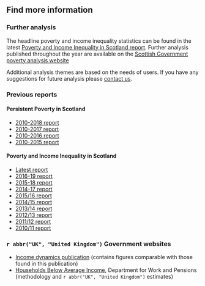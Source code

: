 ## Find more information

### Further analysis

The headline poverty and income inequality statistics can be found in the latest [Poverty and Income Inequality in Scotland report](./). Further analysis published throughout the year are available on the [Scottish Government poverty analysis website](https://www.gov.scot/collections/poverty-and-income-inequality-statistics/)

Additional analysis themes are based on the needs of users. If you have any suggestions for future analysis please [contact us](#contact).

### Previous reports

#### Persistent Poverty in Scotland

- [2010-2018 report](https://www.gov.scot/publications/persistent-poverty-scotland-2010-2018/)
- [2010-2017 report](https://www.gov.scot/publications/persistent-poverty-scotland-2010-2017/)
- [2010-2016 report](https://www.gov.scot/publications/persistent-poverty-scotland-2010-2016/)
- [2010-2015 report](https://www.gov.scot/publications/persistent-poverty-scotland-2010-2015/)

#### Poverty and Income Inequality in Scotland

- [Latest report](./)
- [2016-19 report](https://www.gov.scot/publications/poverty-income-inequality-scotland-2016-19/)
- [2015-18 report](https://www.gov.scot/publications/poverty-income-inequality-scotland-2015-18/)
- [2014-17 report](https://www.gov.scot/publications/poverty-income-inequality-scotland-2014-17/)
- [2015/16 report](https://www.gov.scot/publications/poverty-income-inequality-scotland-2015-16/)
- [2014/15 report](https://www.gov.scot/publications/poverty-income-inequality-scotland-2014-15/)
- [2013/14 report](https://www.gov.scot/publications/poverty-income-inequality-scotland-2013-14/)
- [2012/13 report](https://www.gov.scot/publications/poverty-income-inequality-scotland-2012-13/)
- [2011/12 report](https://www.gov.scot/publications/poverty-income-inequality-scotland-2011-12/)
- [2010/11 report](https://www.gov.scot/publications/poverty-income-inequality-scotland-2010-11/)

### `r abbr("UK", "United Kingdom")` Government websites

- [Income dynamics publication](https://www.gov.uk/government/collections/income-dynamics-statistics) (contains figures comparable with those found in this publication)
- [Households Below Average Income](https://www.gov.uk/government/collections/households-below-average-income-hbai--2), Department for Work and Pensions (methodology and `r abbr("UK", "United Kingdom")` estimates)
